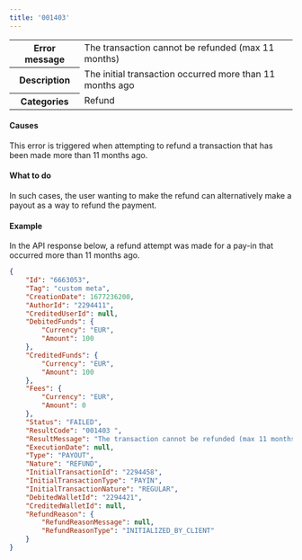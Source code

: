 ```yaml
---
title: '001403'  
---
```

  
<table>
    <tbody>
        <tr>
            <th class="header"><strong>Error message</strong></th>
            <td class="table-content">The transaction cannot be refunded (max 11 months)</td>
        </tr>
        <tr>
            <th class="header"><strong>Description</strong></th>
            <td class="table-content">The initial transaction occurred more than 11 months ago</td>
        </tr>
        <tr>
            <th class="header"><strong>Categories</strong></th>
            <td class="table-content">  
<div class="label">Refund</div>
</td>
        </tr>
    </tbody>
</table>  

#### Causes  

This error is triggered when attempting to refund a transaction that has been made more than 11 months ago.  

#### What to do  

In such cases, the user wanting to make the refund can alternatively make a payout as a way to refund the payment.  

#### Example  

In the API response below, a refund attempt was made for a pay-in that occurred more than 11 months ago.  
```json API Response
{
    "Id": "6663053",
    "Tag": "custom meta",
    "CreationDate": 1677236200,
    "AuthorId": "2294411",
    "CreditedUserId": null,
    "DebitedFunds": {
        "Currency": "EUR",
        "Amount": 100
    },
    "CreditedFunds": {
        "Currency": "EUR",
        "Amount": 100
    },
    "Fees": {
        "Currency": "EUR",
        "Amount": 0
    },
    "Status": "FAILED",
    "ResultCode": "001403 ",
    "ResultMessage": "The transaction cannot be refunded (max 11 months)",
    "ExecutionDate": null,
    "Type": "PAYOUT",
    "Nature": "REFUND",
    "InitialTransactionId": "2294458",
    "InitialTransactionType": "PAYIN",
    "InitialTransactionNature": "REGULAR",
    "DebitedWalletId": "2294421",
    "CreditedWalletId": null,
    "RefundReason": {
        "RefundReasonMessage": null,
        "RefundReasonType": "INITIALIZED_BY_CLIENT"
    }
}
```